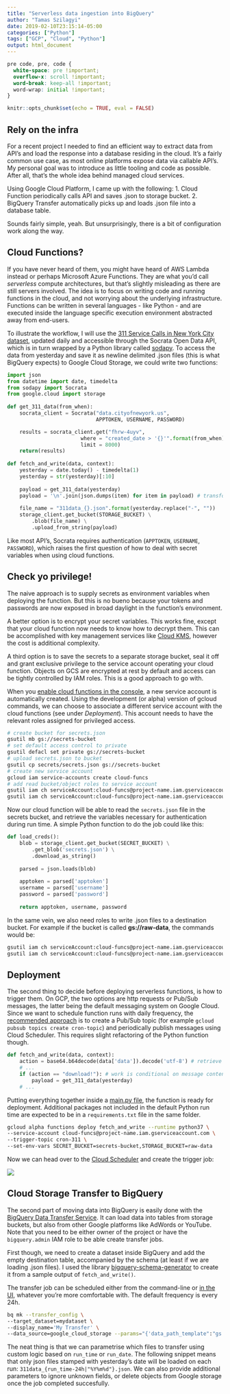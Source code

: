 ```yaml
---
title: "Serverless data ingestion into BigQuery"
author: "Tamas Szilagyi"
date: 2019-02-10T23:15:14-05:00
categories: ["Python"]
tags: ["GCP", "Cloud", "Python"]
output: html_document
---
```


```css
pre code, pre, code {
  white-space: pre !important;
  overflow-x: scroll !important;
  word-break: keep-all !important;
  word-wrap: initial !important;
}
```

```r
knitr::opts_chunk$set(echo = TRUE, eval = FALSE)
```

## Rely on the infra

For a recent project I needed to find an efficient way to extract data from API's and load the response into a database residing in the cloud. It's a fairly common use case, as most online platforms expose data via callable API's. My personal goal was to introduce as little tooling and code as possible. After all, that's the whole idea behind managed cloud services.

Using Google Cloud Platform, I came up with the following: 1. Cloud Function periodically calls API and saves .json to storage bucket. 2. BigQuery Transfer automatically picks up and loads .json file into a database table.

Sounds fairly simple, yeah. But unsurprisingly, there is a bit of configuration work along the way. 

## Cloud Functions?

If you have never heard of them, you might have heard of AWS Lambda instead or perhaps Microsoft Azure Functions. They are what you'd call *serverless* compute architectures, but that's slightly misleading as there are still servers involved. The idea is to focus on writing code and running functions in the cloud, and not worrying about the underlying infrastructure. Functions can be written in several languages - like Python - and are executed inside the language specific execution environment abstracted away from end-users.

To illustrate the workflow, I will use the [311 Service Calls in New York City dataset](https://data.cityofnewyork.us/Social-Services/311-Service-Requests-from-2010-to-Present/erm2-nwe9), updated daily and accessible through the Socrata Open Data API, which is in turn wrapped by a Python library called [sodapy](https://github.com/xmunoz/sodapy). To access the data from yesterday and save it as newline delimited .json files (this is what BigQuery expects) to Google Cloud Storage, we could write two functions:

```python
import json
from datetime import date, timedelta
from sodapy import Socrata
from google.cloud import storage
 
def get_311_data(from_when):
    socrata_client = Socrata("data.cityofnewyork.us", 
                             APPTOKEN, USERNAME, PASSWORD)

    results = socrata_client.get("fhrw-4uyv", 
                        where = "created_date > '{}'".format(from_when),
                        limit = 8000)
    return(results) 
    
def fetch_and_write(data, context):
    yesterday = date.today() - timedelta(1)
    yesterday = str(yesterday)[:10]
    
    payload = get_311_data(yesterday) 
    payload = '\n'.join(json.dumps(item) for item in payload) # transform to ND json
    
    file_name = "311data_{}.json".format(yesterday.replace("-", ""))
    storage_client.get_bucket(STORAGE_BUCKET) \
        .blob(file_name) \
        .upload_from_string(payload)

```

Like most API's, Socrata requires authentication (`APPTOKEN`, `USERNAME`, `PASSWORD`), which raises the first question of how to deal with secret variables when using cloud functions. 

## Check yo privilege!

The naive approach is to supply secrets as environment variables when deploying the function. But this is no bueno because your tokens and passwords are now exposed in broad daylight in the function's environment. 

A better option is to encrypt your secret variables. This works fine, except that your cloud function now needs to know how to decrypt them. This can be accomplished with key management services like [Cloud KMS](https://cloud.google.com/kms/), however the cost is additional complexity.

A third option is to save the secrets to a separate storage bucket, seal it off and grant exclusive privilege to the service account operating your cloud function. Objects on GCS are encrypted at rest by default and access can be tightly controlled by IAM roles. This is a good approach to go with.

When you [enable cloud functions in the console](https://console.cloud.google.com/functions), a new service account is automatically created. Using the development (or alpha) version of gcloud commands, we can choose to associate a different service account with the cloud functions (see under *Deployment*). This account needs to have the relevant roles assigned for privileged access.

```bash
# create bucket for secrets.json
gsutil mb gs://secrets-bucket 
# set default access control to private
gsutil defacl set private gs://secrets-bucket 
# upload secrets.json to bucket
gsutil cp secrets/secrets.json gs://secrets-bucket 
# create new service account
gcloud iam service-accounts create cloud-funcs 
# add read bucket/object roles to service account
gsutil iam ch serviceAccount:cloud-funcs@project-name.iam.gserviceaccount.com:legacyBucketReader gs://secrets-bucket 
gsutil iam ch serviceAccount:cloud-funcs@project-name.iam.gserviceaccount.com:legacyObjectReader gs://secrets-bucket/secrets.json
```

Now our cloud function will be able to read the `secrets.json` file in the secrets bucket, and retrieve the variables necessary for authentication during run time. A simple Python function to do the job could like this:

```python
def load_creds():
    blob = storage_client.get_bucket(SECRET_BUCKET) \
        .get_blob('secrets.json') \
        .download_as_string()
        
    parsed = json.loads(blob)
    
    apptoken = parsed['apptoken']
    username = parsed['username']
    password = parsed['password']
    
    return apptoken, username, password
```

In the same vein, we also need roles to write .json files to a destination bucket. For example if the bucket is called **gs://raw-data**, the commands would be:

```bash
gsutil iam ch serviceAccount:cloud-funcs@project-name.iam.gserviceaccount.com:legacyBucketReader gs://raw-data
gsutil iam ch serviceAccount:cloud-funcs@project-name.iam.gserviceaccount.com:objectCreator gs://raw-data
```

## Deployment

The second thing to decide before deploying serverless functions, is how to trigger them. On GCP, the two options are http requests or Pub/Sub messages, the latter being the default messaging system on Google Cloud. Since we want to schedule function runs with daily frequency, the [recommended approach](https://cloud.google.com/scheduler/docs/tut-pub-sub) is to create a Pub/Sub topic (for example `gcloud pubsub topics create cron-topic`) and periodically publish messages using Cloud Scheduler. This requires slight refactoring of the Python function though.

```python
def fetch_and_write(data, context):
    action = base64.b64decode(data['data']).decode('utf-8') # retrieve pubsub message
    # ...
    if (action == "download!"): # work is conditional on message content
        payload = get_311_data(yesterday) 
    # ...

```

Putting everything together inside a [main.py file](https://github.com/mtoto/cloud-sql-db/blob/master/extract/main.py), the function is ready for deployment. Additional packages not included in the default Python run time are expected to be in a `requirements.txt` file in the same folder.

```bash
gcloud alpha functions deploy fetch_and_write --runtime python37 \ 
--service-account cloud-funcs@project-name.iam.gserviceaccount.com \
--trigger-topic cron-311 \
--set-env-vars SECRET_BUCKET=secrets-bucket,STORAGE_BUCKET=raw-data
```

Now we can head over to the [Cloud Scheduler](https://console.cloud.google.com/cloudscheduler) and create the trigger job:

![](../schedule.png)

## Cloud Storage Transfer to BigQuery

The second part of moving data into BigQuery is easily done with the [BigQuery Data Transfer Service](https://cloud.google.com/bigquery/docs/transfer-service-overview). It can load data into tables from storage buckets, but also from other Google platforms like AdWords or YouTube. Note that you need to be either owner of the project or have the `bigquery.admin` IAM role to be able create transfer jobs. 

First though, we need to create a dataset inside BigQuery and add the empty destination table, accompanied by the schema (at least if we are loading .json files). I used the library [bigquery-schema-generator](https://pypi.org/project/bigquery-schema-generator/) to create it from a sample output of `fetch_and_write()`.

The transfer job can be scheduled either from the command-line or [in the UI](https://bigquery.cloud.google.com/transfers), whatever you're more comfortable with. The default frequency is every 24h.

```bash
bq mk --transfer_config \
--target_dataset=mydataset \
--display_name='My Transfer' \
--data_source=google_cloud_storage --params="{'data_path_template":"gs://raw-data/311data_{run_time-24h|\"%Y%m%d\"}.json","destination_table_name_template":"DATA","file_format":"JSON"}' 
```

The neat thing is that we can parametrise which files to transfer using custom logic based on `run_time` or `run_date`. The following snippet means that only json files stamped with yesterday's date will be loaded on each run: `311data_{run_time-24h|"%Y%m%d"}.json`. We can also provide additional parameters to ignore unknown fields, or delete objects from Google storage once the job completed succesfully.
